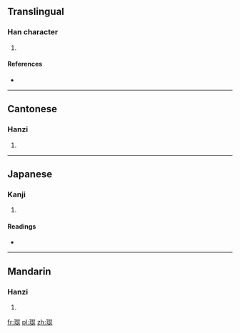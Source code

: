 ==Translingual==

===Han character===
{{Han char|rn=96|rad=玉|as=13|sn=17|four=1113<sub>1</sub>|canj=一土一土竹 (MGMGH)}}

# {{defn|Han|sort=玉13}}

====References====
* {{Han ref|kx=0743.180|dkj=21288|dj=1152.150|hdz=21139.080|uh=74B1|ud=29873|bh=ED6C|bd=60780}}

----

==Cantonese==

===Hanzi===
{{yue-hanzi|jyut=|y=sat1}}

# {{defn|lang=yue|sort=玉13}}

----

==Japanese==

===Kanji===
{{ja-kanji|grade=|rs=玉13}}

# {{defn|lang=ja|sort=玉13}}

====Readings====
* {{ja-readings|on=[[しつ]] (shitsu), [[しち]] (shichi)|kun=[[あざやか]] (azayaka)|nanori=}}

----

==Mandarin==

===Hanzi===
{{cmn-hanzi|pin=[[sè]] ([[se4]]), [[shú]] ([[shu2]])|wg=se<sup>4</sup>, shu<sup>2</sup>}}

# {{defn|lang=cmn|sort=玉13}}

[[fr:璱]]
[[pl:璱]]
[[zh:璱]]